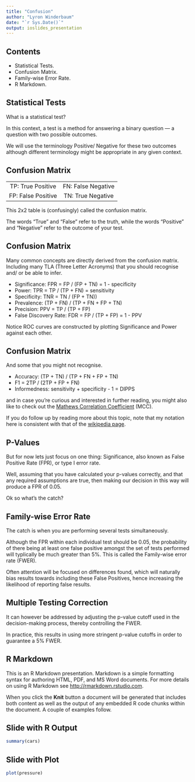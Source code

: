 ```yaml
---
title: "Confusion"
author: "Lyron Winderbaum"
date: "`r Sys.Date()`"
output: ioslides_presentation
---
```


## Contents

- Statistical Tests.
- Confusion Matrix.
- Family-wise Error Rate.
- R Markdown.

## Statistical Tests

What is a statistical test?

In this context, a test is a method for answering a 
binary question --- a question with two possible outcomes.

We will use the terminology Positive/ Negative for these two outcomes although 
different terminology might be appropriate in any given context.

<!-- Some examples: -->

<!-- - A test for HIV can result in positive/ negative results. -->
<!-- - Similarly a test for LNM. -->
<!-- - Testing for the difference in the mean serum concentration of a protein  -->
<!--   between two experimental groups results in either a difference being detected,  -->
<!--   or no difference detected. -->

## Confusion Matrix

-------------------- -------------------- 
 TP: True  Positive   FN: False Negative
 FP: False Positive   TN: True  Negative 
-------------------- -------------------- 

This 2x2 table is (confusingly) called the confusion matrix.

The words "True" and "False" refer to the truth, while the words "Positive"
and "Negative" refer to the outcome of your test.

## Confusion Matrix
Many common concepts are directly derived from the confusion matrix.
Including many TLA (Three Letter Acronyms) that you should recognise and/ or be 
able to infer.

- Significance: FPR = FP / (FP + TN) = 1 - specificity
- Power: TPR = TP / (TP + FN) = sensitivity
- Specificity: TNR = TN / (FP + TN))
- Prevalence: (TP + FN) / (TP + FN + FP + TN)
- Precision: PPV = TP / (TP + FP)
- False Discovery Rate: FDR = FP / (TP + FP) = 1 - PPV

Notice ROC curves are constructed by plotting Significance and Power against 
each other.

## Confusion Matrix
And some that you might not recognise.

- Accuracy: (TP + TN) / (TP + FN + FP + TN)
- F1 = 2TP / (2TP + FP + FN)
- Informedness: sensitivity + specificity - 1 = DIPPS

and in case you're curious and interested in further reading,
you might also like to check out the 
[Mathews Correlation Coefficient](https://en.wikipedia.org/wiki/Matthews_correlation_coefficient) (MCC). 

If you do follow up by reading more about this topic, note
that my notation here is consistent with that of the 
[wikipedia page](https://en.wikipedia.org/wiki/Sensitivity_and_specificity).

## P-Values
But for now lets just focus on one thing: Significance, also known as False 
Positive Rate (FPR), or type I error rate.

Well, assuming that you have calculated your p-values correctly, and 
that any required assumptions are true, then making our decision in this way 
will produce a FPR of 0.05.

Ok so what's the catch?


## Family-wise Error Rate

The catch is when you are performing several tests simultaneously.

Although the FPR within each individual test should be 0.05, the probability of
there being at least one false positive amongst the set of tests performed will
typlically be much greater than 5%. This is called the Family-wise error rate
(FWER).

Often attention will be focused on differences found, which will naturally bias
results towards including these False Positives, hence increasing the likelihood 
of reporting false results.

## Multiple Testing Correction
It can however be addressed by adjusting the p-value cutoff used in the 
decision-making process, thereby controlling the FWER. 

In practice, this results in using more stringent p-value cutoffs in order to 
guarantee a 5% FWER. 

## R Markdown

This is an R Markdown presentation. Markdown is a simple formatting syntax for
authoring HTML, PDF, and MS Word documents. For more details on using R Markdown
see <http://rmarkdown.rstudio.com>.

When you click the **Knit** button a document will be generated that includes
both content as well as the output of any embedded R code chunks within the
document. A couple of examples follow.

## Slide with R Output

```r
summary(cars)
```

## Slide with Plot

```r
plot(pressure)
```
